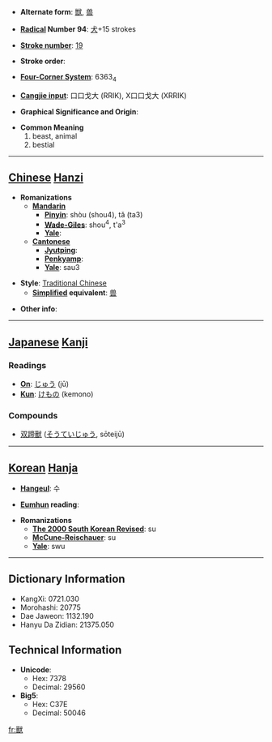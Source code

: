 * '''Alternate form''': [[獣]], [[兽]]

* '''[[Wiktionary:Chinese radical index| Radical]] Number 94''': [[Wiktionary:Chinese radical index 犬|犬]]+15 strokes

* '''[[Wiktionary:Chinese total strokes index|Stroke number]]''': [[Wiktionary:Chinese total strokes index 19|19]]

* '''Stroke order''': 

* '''[[Wiktionary:Chinese four corner index|Four-Corner System]]''': 6363<sub>4</sub>

* '''[[Wiktionary:Chinese Cangjie index|Cangjie input]]''': 口口戈大 (RRIK), X口口戈大 (XRRIK)

* '''Graphical Significance and Origin''': 

* '''Common Meaning'''
*#beast, animal
*# bestial


----

== [[Chinese]] [[Hanzi]] ==

* '''Romanizations'''
** '''[[Mandarin]]'''
*** '''[[Pinyin]]''': shòu (shou4), tǎ (ta3)
*** '''[[Wade-Giles]]''': shou<sup>4</sup>, t'a<sup>3</sup>
*** '''[[Yale]]''': 
** '''[[Cantonese]]'''
*** '''[[Jyutping]]''':
*** '''[[Penkyamp]]''': 
*** '''[[Yale]]''': sau3

* '''Style''': [[Traditional Chinese]] 
** '''[[Simplified Chinese|Simplified]] equivalent''': [[兽]]

* '''Other info''': 

----

== [[Japanese]] [[Kanji]] ==

===Readings===
* '''[[On]]''': [[じゅう]] (jū)
* '''[[Kun]]''': [[けもの]] (kemono)
===Compounds===
*[[双蹄獸]] ([[そうていじゅう]], sōteijū)
----

== [[Korean]] [[Hanja]] ==

* '''[[Hangeul]]''': 수

* '''[[Eumhun]] reading''': 

* '''Romanizations'''
** '''[[The 2000 South Korean Revised Romanization|The 2000 South Korean Revised]]''': su
** '''[[McCune-Reischauer]]''': su
** '''[[Yale]]''': swu

----

== Dictionary Information ==

* KangXi: 0721.030
* Morohashi: 20775
* Dae Jaweon: 1132.190
* Hanyu Da Zidian: 21375.050

== Technical Information ==

* '''Unicode''':
** Hex: 7378
** Decimal: 29560
* '''Big5''':
** Hex: C37E
** Decimal: 50046

[[fr:獸]]